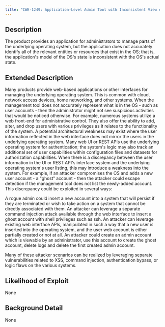 ```yaml
---
title: "CWE-1249: Application-Level Admin Tool with Inconsistent View of Underlying Operating System"
---
```


## Description
The product provides an application for administrators to manage parts of the underlying operating system, but the application does not accurately identify all of the relevant entities or resources that exist in the OS; that is, the application's model of the OS's state is inconsistent with the OS's actual state.

## Extended Description

Many products provide web-based applications or other interfaces for managing the underlying operating system. This is common with cloud, network access devices, home networking, and other systems.  When the management tool does not accurately represent what is in the OS - such as user accounts - then the administrator might not see suspicious activities that would be noticed otherwise.
For example, numerous systems utilize a web
				front-end for administrative control. They also offer
				the ability to add, alter, and drop users with various
				privileges as it relates to the functionality of the
				system.  A potential architectural weakness may exist
				where the user information reflected in the web
				interface does not mirror the users in the underlying
				operating system.  Many web UI or REST APIs use the
				underlying operating system for authentication; the
				system's logic may also track an additional set of
				user capabilities within configuration files
				and datasets for authorization capabilities. When
				there is a discrepancy between the user information in
				the UI or REST API's interface system and the
				underlying operating system's user listing, this may
				introduce a weakness into the system.  For example, if an
				attacker compromises the OS and adds a new user
				account - a "ghost" account - then the attacker could escape detection if
				the management tool does not list the newly-added
				account.
This discrepancy could be exploited in several ways:

A rogue admin could insert a new account into a system that will
persist if they are terminated or wish to take action on a system that
cannot be directly associated with them.
An attacker can leverage a separate command injection attack available through the web interface to insert a ghost account with shell privileges such as ssh.
An attacker can leverage existing web interface APIs, manipulated in such a way that a new user is inserted into the operating system, and the user web account is either partially created or not at all.
An attacker could create an admin
					  account which is viewable by an administrator,
					  use this account to create the ghost account,
					  delete logs and delete the first created admin
					  account.

Many of these attacker scenarios can be
				realized by leveraging separate vulnerabilities
				related to XSS, command injection, authentication
				bypass, or logic flaws on the various systems.
				


## Likelihood of Exploit
None

## Background Detail
None
        